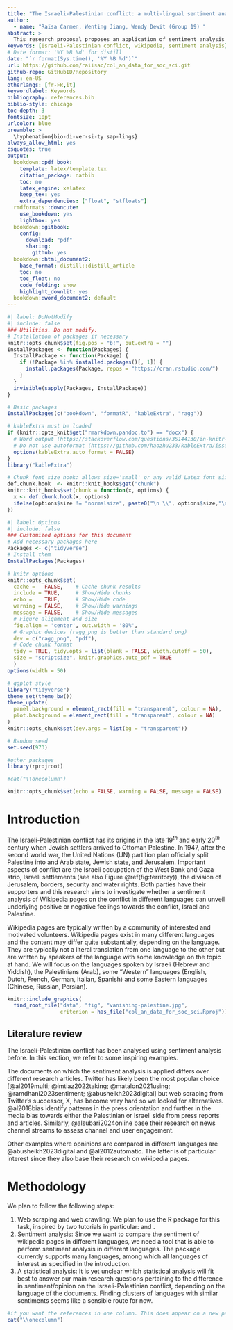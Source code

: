 ```yaml
---
title: "The Israeli-Palestinian conflict: a multi-lingual sentiment analysis of wikipedia pages."
author:
  - name: "Raïsa Carmen, Wenting Jiang, Wendy Dewit (Group 19) "
abstract: >
  This research proposal proposes an application of sentiment analysis on wikipedia pages on the Israeli-Palestinian conflict. Using web crawling and web scraping, wikipedia pages on the Israeli-Palestinian conflict are gathered in different languages. Next, sentiment analysis is used to reveal the sentiment in each of the gathered documents. The research goal is to see whether some languages tend to have a more positive or negative sentiment towards the Israeli-Palestinian conflict, Israel, or Palestine.
keywords: [Israeli-Palestinian conflict, wikipedia, sentiment analysis]
# Date format: '%Y %B %d' for distill
date: "`r format(Sys.time(), '%Y %B %d')`"
url: https://github.com/raiisac/col_an_data_for_soc_sci.git
github-repo: GitHubID/Repository
lang: en-US
otherlangs: [fr-FR,it]
keywordlabel: Keywords
bibliography: references.bib
biblio-style: chicago
toc-depth: 3
fontsize: 10pt
urlcolor: blue
preamble: >
  \hyphenation{bio-di-ver-si-ty sap-lings}
always_allow_html: yes
csquotes: true
output:
  bookdown::pdf_book:
    template: latex/template.tex
    citation_package: natbib
    toc: no
    latex_engine: xelatex
    keep_tex: yes
    extra_dependencies: ["float", "stfloats"]
  rmdformats::downcute:
    use_bookdown: yes
    lightbox: yes
  bookdown::gitbook:
    config:
      download: "pdf"
      sharing:
        github: yes
  bookdown::html_document2:
    base_format: distill::distill_article
    toc: no
    toc_float: no
    code_folding: show
    highlight_downlit: yes
  bookdown::word_document2: default
---
```


```r
#| label: DoNotModify
#| include: false
### Utilities. Do not modify.
# Installation of packages if necessary
knitr::opts_chunk$set(fig.pos = "b!", out.extra = "")
InstallPackages <- function(Packages) {
  InstallPackage <- function(Package) {
    if (!Package %in% installed.packages()[, 1]) {
      install.packages(Package, repos = "https://cran.rstudio.com/")
    }
  }
  invisible(sapply(Packages, InstallPackage))
}

# Basic packages
InstallPackages(c("bookdown", "formatR", "kableExtra", "ragg"))

# kableExtra must be loaded 
if (knitr::opts_knit$get("rmarkdown.pandoc.to") == "docx") {
  # Word output (https://stackoverflow.com/questions/35144130/in-knitr-how-can-i-test-for-if-the-output-will-be-pdf-or-word)
  # Do not use autoformat (https://github.com/haozhu233/kableExtra/issues/308)
  options(kableExtra.auto_format = FALSE)
}
library("kableExtra")

# Chunk font size hook: allows size='small' or any valid Latex font size in chunk options
def.chunk.hook  <- knitr::knit_hooks$get("chunk")
knitr::knit_hooks$set(chunk = function(x, options) {
  x <- def.chunk.hook(x, options)
  ifelse(options$size != "normalsize", paste0("\n \\", options$size,"\n\n", x, "\n\n \\normalsize"), x)
})
```

```r
#| label: Options
#| include: false
### Customized options for this document
# Add necessary packages here
Packages <- c("tidyverse")
# Install them
InstallPackages(Packages)

# knitr options
knitr::opts_chunk$set(
  cache =   FALSE,    # Cache chunk results
  include = TRUE,     # Show/Hide chunks
  echo =    TRUE,     # Show/Hide code
  warning = FALSE,    # Show/Hide warnings
  message = FALSE,    # Show/Hide messages
  # Figure alignment and size
  fig.align = 'center', out.width = '80%',
  # Graphic devices (ragg_png is better than standard png)
  dev = c("ragg_png", "pdf"),
  # Code chunk format
  tidy = TRUE, tidy.opts = list(blank = FALSE, width.cutoff = 50),
  size = "scriptsize", knitr.graphics.auto_pdf = TRUE
  )
options(width = 50)

# ggplot style
library("tidyverse")
theme_set(theme_bw())
theme_update(
  panel.background = element_rect(fill = "transparent", colour = NA),
  plot.background = element_rect(fill = "transparent", colour = NA)
)
knitr::opts_chunk$set(dev.args = list(bg = "transparent"))

# Random seed
set.seed(973)

#other packages
library(rprojroot)
```

```r
#cat("\\onecolumn")
```

```r
knitr::opts_chunk$set(echo = FALSE, warning = FALSE, message = FALSE)
```

# Introduction

The Israeli-Palestinian conflict has its origins in the late 19$^{th}$ and early 20$^{th}$ century when Jewish settlers arrived to Ottoman Palestine. In 1947, after the second world war, the United Nations (UN) partition plan officially split Palestine into and Arab state, Jewish state, and Jerusalem. Important aspects of conflict are the Israeli occupation of the West Bank and Gaza strip, Israeli settlements (see also Figure \@ref(fig:territory)), the division of Jerusalem, borders, security and water rights. Both parties have their supporters and this research aims to investigate whether a sentiment analysis of Wikipedia pages on the conflict in different languages can unveil underlying positive or negative feelings towards the conflict, Israel and Palestine.


Wikipedia pages are typically written by a community of interested and motivated volunteers. Wikipedia pages exist in many different languages and the content may differ quite substantially, depending on the language. They are typically not a literal translation from one language to the other but are written by speakers of the language with some knowledge on the topic at hand. We will focus on the languages spoken by Israeli (Hebrew and Yiddish), the Palestinians (Arab), some "Western" languages (English, Dutch, French, German, Italian, Spanish) and some Eastern languages (Chinese, Russian, Persian).

```r
knitr::include_graphics(
  find_root_file("data", "fig", "vanishing-palestine.jpg",
                 criterion = has_file("col_an_data_for_soc_sci.Rproj")))
```


## Literature review

The Israeli-Palestinian conflict has been analysed using sentiment analysis before. In this section, we refer to some inspiring examples. 

The documents on which the sentiment analysis is applied differs over different research articles.  Twitter has likely been the most popular choice [@al2019multi; @imtiaz2022taking; @matalon2021using; @ramdhani2023sentiment; @abusheikh2023digital] but web scraping from Twitter's successor, X, has become very hard so we looked for alternatives.
@al2018bias identify patterns in the press orientation and further in the media bias towards either the Palestinian or Israeli side from press reports and articles.
Similarly, @alsubari2024online base their research on news channel streams to assess channel and user engagement. 

Other examples where opninions are compared in different languages are @abusheikh2023digital and @al2012automatic. The latter is of particular interest since they also base their research on wikipedia pages. 

# Methodology


We plan to follow the following steps:

1. Web scraping and web crawling: We plan to use the R package [\underline{rvest}](https://cran.r-project.org/web/packages/rvest/index.html) for this task, inspired by two tutorials in particular: [\underline{here}](https://ghanadatastuff.com/post/webscraping_wikipedia/) and [\underline{here}](https://github.com/tm4ss/tm4ss.github.io/blob/master/Tutorial_1_Web_scraping.Rmd). 
2. Sentiment analysis: Since we want to compare the sentiment of wikipedia pages in different languages, we need a tool that is able to perform sentiment analysis in different languages. The [\underline{Syuzhet}](https://cran.r-project.org/web/packages/syuzhet/vignettes/syuzhet-vignette.html) package currently supports many languages, among which all languages of interest as specified in the introduction.
3. A statistical analysis: It is yet unclear which statistical analysis will fit best to answer our main research questions pertaining to the difference in sentiment/opinion on the Israeli-Palestinian conflict, depending on the language of the documents. Finding clusters of languages with similar sentiments seems like a sensible route for now.



```r
#if you want the references in one column. This does appear on a new page then
cat("\\onecolumn")
```
